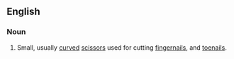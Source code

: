 ==English==

===Noun===
{{en-noun|nail scissors|sg=[[nail]] [[scissors]]}} {{pluralonly}}

# Small, usually [[curved]] [[scissors]] used for cutting [[fingernails]], and [[toenails]].